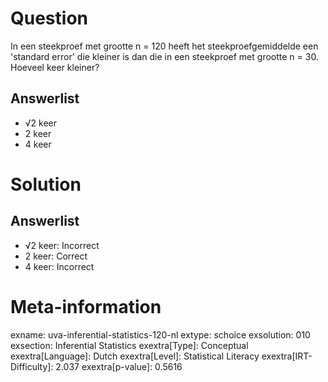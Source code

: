 Question
========

In een steekproef met grootte n = 120 heeft het steekproefgemiddelde een
\'standard error\' die kleiner is dan die in een steekproef met grootte
n = 30. Hoeveel keer kleiner?

Answerlist
----------

* √2 keer
* 2 keer
* 4 keer

Solution
========

Answerlist
----------

* √2 keer: Incorrect
* 2 keer: Correct
* 4 keer: Incorrect

Meta-information
================
exname: uva-inferential-statistics-120-nl
extype: schoice
exsolution: 010
exsection: Inferential Statistics
exextra[Type]: Conceptual
exextra[Language]: Dutch
exextra[Level]: Statistical Literacy
exextra[IRT-Difficulty]: 2.037
exextra[p-value]: 0.5616
